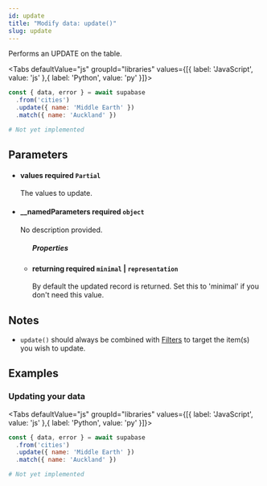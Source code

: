 ```yaml
---
id: update
title: "Modify data: update()"
slug: update
---
```



Performs an UPDATE on the table.

<Tabs
  defaultValue="js"
  groupId="libraries"
  values={[{ label: 'JavaScript', value: 'js' },{ label: 'Python', value: 'py' }]}>

<TabItem value="js">

```js
const { data, error } = await supabase
  .from('cities')
  .update({ name: 'Middle Earth' })
  .match({ name: 'Auckland' })
```


</TabItem>
<TabItem value="py">

```py
# Not yet implemented
```


</TabItem>

</Tabs>

## Parameters


<ul className="method-list-group">
  
<li className="method-list-item">
  <h4 className="method-list-item-label">
    <span className="method-list-item-label-name">
      values
    </span>
    <span className="method-list-item-label-badge required">
      required
    </span>
    <span className="method-list-item-validation">
      <code>Partial</code>
    </span>
  </h4>
  <div class="method-list-item-description">

The values to update.
  
  </div>
  
</li>


<li className="method-list-item">
  <h4 className="method-list-item-label">
    <span className="method-list-item-label-name">
      __namedParameters
    </span>
    <span className="method-list-item-label-badge required">
      required
    </span>
    <span className="method-list-item-validation">
      <code>object</code>
    </span>
  </h4>
  <div class="method-list-item-description">

No description provided. 
  
  </div>
  
<ul className="method-list-group">
  <h5 class="method-list-title method-list-title-isChild expanded">Properties</h5>

<li className="method-list-item">
  <h4 className="method-list-item-label">
    <span className="method-list-item-label-name">
      returning
    </span>
    <span className="method-list-item-label-badge required">
      required
    </span>
    <span className="method-list-item-validation">
      <code>minimal</code> | <code>representation</code>
    </span>
  </h4>
  <div class="method-list-item-description">

By default the updated record is returned. Set this to 'minimal' if you don't need this value.
  
  </div>
  
</li>

</ul>

</li>

</ul>


## Notes

- `update()` should always be combined with [Filters](/docs/client/using-filters) to target the item(s) you wish to update.










## Examples

### Updating your data



<Tabs
  defaultValue="js"
  groupId="libraries"
  values={[{ label: 'JavaScript', value: 'js' },{ label: 'Python', value: 'py' }]}>

<TabItem value="js">

```js
const { data, error } = await supabase
  .from('cities')
  .update({ name: 'Middle Earth' })
  .match({ name: 'Auckland' })
```


</TabItem>
<TabItem value="py">

```py
# Not yet implemented
```


</TabItem>

</Tabs>